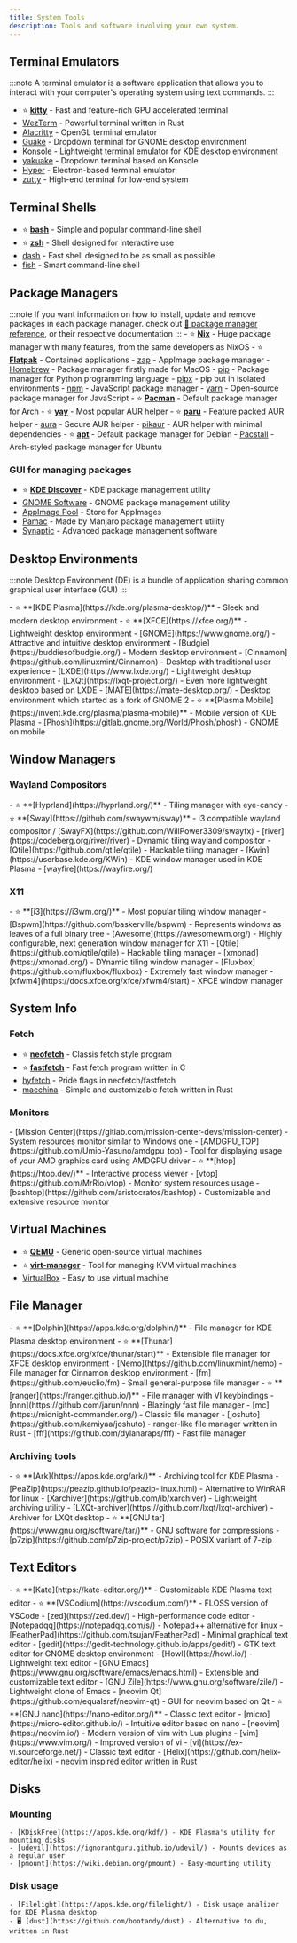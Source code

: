 ```yaml
---
title: System Tools
description: Tools and software involving your own system.
---
```



## Terminal Emulators

:::note
A terminal emulator is a software application that allows you to interact with your computer's operating system using text commands.
:::

- ⭐ **[kitty](https://sw.kovidgoyal.net/kitty/)** - Fast and feature-rich GPU accelerated terminal
- [WezTerm](https://wezfurlong.org/wezterm/index.html) - Powerful terminal written in Rust
- [Alacritty](https://alacritty.org/) - OpenGL terminal emulator
- [Guake](https://github.com/Guake/guake) - Dropdown terminal for GNOME desktop environment
- [Konsole](https://konsole.kde.org/) - Lightweight terminal emulator for KDE desktop environment
- [yakuake](https://github.com/KDE/yakuake) - Dropdown terminal based on Konsole
- [Hyper](https://hyper.is/) - Electron-based terminal emulator
- [zutty](https://tomscii.sig7.se/zutty/) - High-end terminal for low-end system

## Terminal Shells

- ⭐ **[bash](https://www.gnu.org/software/bash/)** - Simple and popular command-line shell
- ⭐ **[zsh](https://www.zsh.org/)** - Shell designed for interactive use
- [dash](http://gondor.apana.org.au/~herbert/dash/) - Fast shell designed to be as small as possible
- [fish](https://fishshell.com/) - Smart command-line shell

## Package Managers
:::note
If you want information on how to install, update and remove packages in each package manager. check out [🔗 package manager reference](../reference/package-manager), or their respective documentation
:::
<Tabs>
    <TabItem label="Distro Agnostic">
        - ⭐ **[Nix](https://nixos.org/#)** - Huge package manager with many features, from the same developers as NixOS
        - ⭐ **[Flatpak](https://flatpak.org/)** - Contained applications
        - [zap](https://zap.srev.in/) - AppImage package manager
        - [Homebrew](https://brew.sh/) - Package manager firstly made for MacOS
        - [pip](https://pypi.org/project/pip/) - Package manager for Python programming language
        - [pipx](https://github.com/pypa/pipx) - pip but in isolated environments
        - [npm](https://www.npmjs.com/) - JavaScript package manager
        - [yarn](https://yarnpkg.com/getting-started) - Open-source package manager for JavaScript
    </TabItem>
    <TabItem label="Arch">
        - ⭐ **[Pacman](https://wiki.archlinux.org/title/Pacman)** - Default package manager for Arch
        - ⭐ **[yay](https://github.com/Jguer/yay)** - Most popular AUR helper
        - ⭐ **[paru](https://github.com/morganamilo/paru)** - Feature packed AUR helper
        - [aura](https://github.com/fosskers/aura) - Secure AUR helper
        - [pikaur](https://github.com/actionless/pikaur) - AUR helper with minimal dependencies
    </TabItem>
    <TabItem label="Debian/Ubuntu">
        - ⭐ **[apt](https://en.wikipedia.org/wiki/APT_(software))** - Default package manager for Debian
        - [Pacstall](https://pacstall.dev/) - Arch-styled package manager for Ubuntu
    </TabItem>
</Tabs>

### GUI for managing packages
- ⭐ **[KDE Discover](https://apps.kde.org/discover/)** - KDE package management utility
- [GNOME Software](https://apps.gnome.org/Software/) - GNOME package management utility
- [AppImage Pool](https://www.pling.com/p/1547076/) - Store for AppImages
- [Pamac](https://wiki.manjaro.org/index.php/Pamac) - Made by Manjaro package management utility <Badge text="Arch-based systems only" variant="note" size="medium" />
- [Synaptic](https://www.nongnu.org/synaptic/) - Advanced package management software <Badge text="apt only" variant="note" size="medium" />

## Desktop Environments

:::note
Desktop Environment (DE) is a bundle of application sharing common graphical user interface (GUI)
:::

<Tabs>
    <TabItem label="Desktop">
        - ⭐ **[KDE Plasma](https://kde.org/plasma-desktop/)** - Sleek and modern desktop environment
        - ⭐ **[XFCE](https://xfce.org/)** - Lightweight desktop environment
        - [GNOME](https://www.gnome.org/) - Attractive and intuitive desktop environment
        - [Budgie](https://buddiesofbudgie.org/) - Modern desktop environment
        - [Cinnamon](https://github.com/linuxmint/Cinnamon) - Desktop with traditional user experience
        - [LXDE](https://www.lxde.org/) - Lightweight desktop environment
        - [LXQt](https://lxqt-project.org/) - Even more lightweight desktop based on LXDE
        - [MATE](https://mate-desktop.org/) - Desktop environment which started as a fork of GNOME 2
    </TabItem>
    <TabItem label="Mobile">
        - ⭐ **[Plasma Mobile](https://invent.kde.org/plasma/plasma-mobile)** - Mobile version of KDE Plasma
        - [Phosh](https://gitlab.gnome.org/World/Phosh/phosh) - GNOME on mobile
    </TabItem>
</Tabs>

## Window Managers

### Wayland Compositors

<Tabs>
    <TabItem label="Tiling">
        - ⭐ **[Hyprland](https://hyprland.org/)** - Tiling manager with eye-candy
        - ⭐ **[Sway](https://github.com/swaywm/sway)** - i3 compatible wayland compositor / [SwayFX](https://github.com/WillPower3309/swayfx)
        - [river](https://codeberg.org/river/river) - Dynamic tiling wayland compositor
        - [Qtile](https://github.com/qtile/qtile) - Hackable tiling manager
    </TabItem>
    <TabItem label="Stacking">
        - [Kwin](https://userbase.kde.org/KWin) - KDE window manager used in KDE Plasma
        - [wayfire](https://wayfire.org/)
    </TabItem>
</Tabs>

### X11

<Tabs>
    <TabItem label="Tiling">
        - ⭐ **[i3](https://i3wm.org/)** - Most popular tiling window manager
        - [Bspwm](https://github.com/baskerville/bspwm) - Represents windows as leaves of a full binary tree
        - [Awesome](https://awesomewm.org/) - Highly configurable, next generation window manager for X11
        - [Qtile](https://github.com/qtile/qtile) - Hackable tiling manager
        - [xmonad](https://xmonad.org/) - DYnamic tiling window manager
    </TabItem>
    <TabItem label="Stacking">
        - [Fluxbox](https://github.com/fluxbox/fluxbox) - Extremely fast window manager
        - [xfwm4](https://docs.xfce.org/xfce/xfwm4/start) - XFCE window manager
    </TabItem>
</Tabs>

## System Info

### Fetch

- ⭐ **[neofetch](https://github.com/dylanaraps/neofetch)** - Classis fetch style program <Badge text="Discontinued" variant="caution" size="medium" />
- ⭐ **[fastfetch](https://github.com/fastfetch-cli/fastfetch)** - Fast fetch program written in C
- [hyfetch](https://github.com/hykilpikonna/hyfetch) - Pride flags in neofetch/fastfetch
- [macchina](https://github.com/Macchina-CLI/macchina) - Simple and customizable fetch written in Rust

### Monitors

<Tabs>
    <TabItem label="Graphical">
        - [Mission Center](https://gitlab.com/mission-center-devs/mission-center) - System resources monitor similar to Windows one
        - [AMDGPU_TOP](https://github.com/Umio-Yasuno/amdgpu_top) - Tool for displaying usage of your AMD graphics card using AMDGPU driver
    </TabItem>
    <TabItem label="CLI">
        - ⭐ **[htop](https://htop.dev/)** - Interactive process viewer
        - [vtop](https://github.com/MrRio/vtop) - Monitor system resources usage
        - [bashtop](https://github.com/aristocratos/bashtop) - Customizable and extensive resource monitor
    </TabItem>
</Tabs>

## Virtual Machines

- ⭐ **[QEMU](https://www.qemu.org/)** - Generic open-source virtual machines
- ⭐ **[virt-manager](https://virt-manager.org/)** - Tool for managing KVM virtual machines
- [VirtualBox](https://www.virtualbox.org/) - Easy to use virtual machine

## File Manager
<Tabs>
    <TabItem label="Graphical">
        - ⭐ **[Dolphin](https://apps.kde.org/dolphin/)** - File manager for KDE Plasma desktop environment
        - ⭐ **[Thunar](https://docs.xfce.org/xfce/thunar/start)** - Extensible file manager for XFCE desktop environment
        - [Nemo](https://github.com/linuxmint/nemo) - File manager for Cinnamon desktop environment
        - [fm](https://github.com/euclio/fm) - Small general-purpose file manager
    </TabItem>
    <TabItem label="CLI">
        - ⭐ **[ranger](https://ranger.github.io/)** - File manager with VI keybindings
        - [nnn](https://github.com/jarun/nnn) - Blazingly fast file manager
        - [mc](https://midnight-commander.org/) - Classic file manager
        - [joshuto](https://github.com/kamiyaa/joshuto) - ranger-like file manager written in Rust
        - [fff](https://github.com/dylanaraps/fff) - Fast file manager <Badge text="Discontinued" variant="caution" size="medium" />
    </TabItem>
</Tabs>

### Archiving tools
<Tabs>
    <TabItem label="Graphical">
        - ⭐ **[Ark](https://apps.kde.org/ark/)** - Archiving tool for KDE Plasma
        - [PeaZip](https://peazip.github.io/peazip-linux.html) - Alternative to WinRAR for linux
        - [Xarchiver](https://github.com/ib/xarchiver) - Lightweight archiving utility
        - [LXQt-archiver](https://github.com/lxqt/lxqt-archiver) - Archiver for LXQt desktop
    </TabItem>
    <TabItem label="CLI">
        - ⭐ **[GNU tar](https://www.gnu.org/software/tar/)** - GNU software for compressions
        - [p7zip](https://github.com/p7zip-project/p7zip) - POSIX variant of 7-zip
    </TabItem>
</Tabs>

## Text Editors

<Tabs>
    <TabItem label="Graphical">
        - ⭐ **[Kate](https://kate-editor.org/)** - Customizable KDE Plasma text editor
        - ⭐ **[VSCodium](https://vscodium.com/)** - FLOSS version of VSCode
        - [zed](https://zed.dev/) - High-performance code editor
        - [Notepadqq](https://notepadqq.com/s/) - Notepad++ alternative for linux
        - [FeatherPad](https://github.com/tsujan/FeatherPad) - Minimal graphical text editor
        - [gedit](https://gedit-technology.github.io/apps/gedit/) - GTK text editor for GNOME desktop environment
        - [Howl](https://howl.io/) - Lightweight text editor
        - [GNU Emacs](https://www.gnu.org/software/emacs/emacs.html) - Extensible and customizable text editor
        - [GNU Zile](https://www.gnu.org/software/zile/) - Lightweight clone of Emacs
        - [neovim Qt](https://github.com/equalsraf/neovim-qt) - GUI for neovim based on Qt
    </TabItem>
    <TabItem label="CLI">
        - ⭐ **[GNU nano](https://nano-editor.org/)** - Classic text editor
        - [micro](https://micro-editor.github.io/) - Intuitive editor based on nano
        - [neovim](https://neovim.io/) - Modern version of vim with Lua plugins
        - [vim](https://www.vim.org/) - Improved version of vi
        - [vi](https://ex-vi.sourceforge.net/) - Classic text editor
        - [Helix](https://github.com/helix-editor/helix) - neovim inspired editor written in Rust
    </TabItem>
</Tabs>

## Disks

### Mounting

    - [KDiskFree](https://apps.kde.org/kdf/) - KDE Plasma's utility for mounting disks
    - [udevil](https://ignorantguru.github.io/udevil/) - Mounts devices as a regular user
    - [pmount](https://wiki.debian.org/pmount) - Easy-mounting utility

### Disk usage

    - [Filelight](https://apps.kde.org/filelight/) - Disk usage analizer for KDE Plasma desktop
    - 🖥️ [dust](https://github.com/bootandy/dust) - Alternative to du, written in Rust